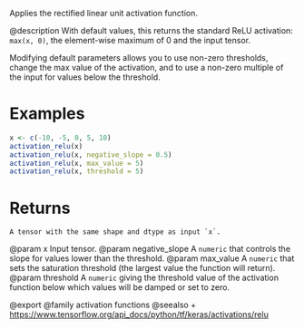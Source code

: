 Applies the rectified linear unit activation function.

@description
With default values, this returns the standard ReLU activation:
`max(x, 0)`, the element-wise maximum of 0 and the input tensor.

Modifying default parameters allows you to use non-zero thresholds,
change the max value of the activation,
and to use a non-zero multiple of the input for values below the threshold.

# Examples
```r
x <- c(-10, -5, 0, 5, 10)
activation_relu(x)
activation_relu(x, negative_slope = 0.5)
activation_relu(x, max_value = 5)
activation_relu(x, threshold = 5)
```

# Returns
    A tensor with the same shape and dtype as input `x`.

@param x Input tensor.
@param negative_slope A `numeric` that controls the slope
    for values lower than the threshold.
@param max_value A `numeric` that sets the saturation threshold (the largest
    value the function will return).
@param threshold A `numeric` giving the threshold value of the activation
    function below which values will be damped or set to zero.

@export
@family activation functions
@seealso
+ <https://www.tensorflow.org/api_docs/python/tf/keras/activations/relu>
